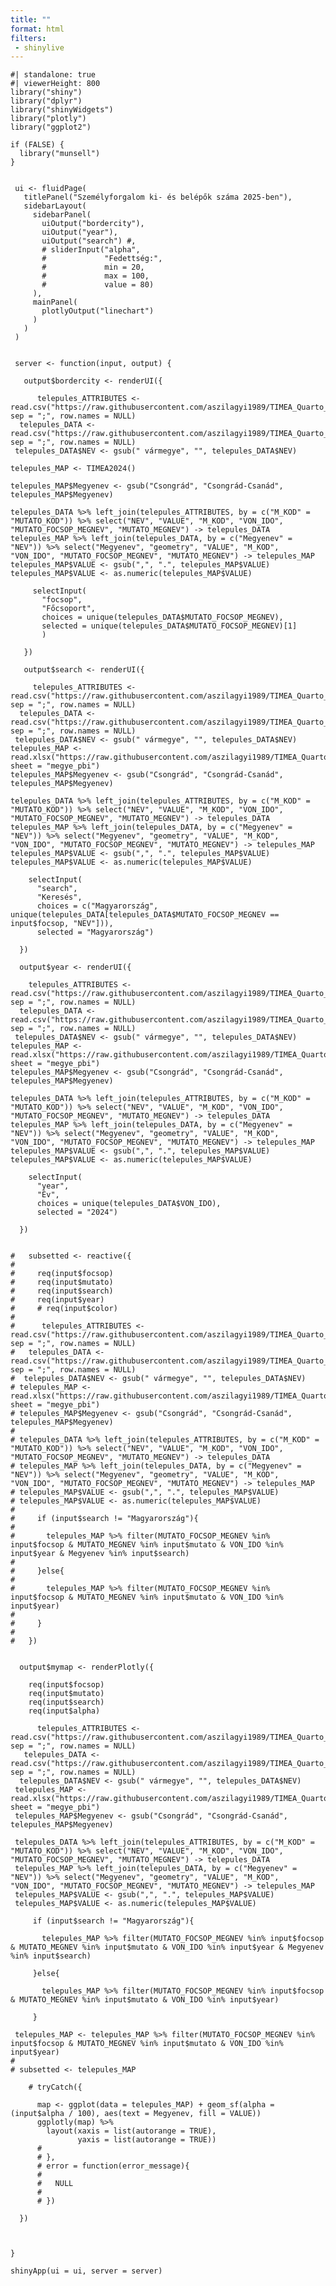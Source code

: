 ```yaml
---
title: ""
format: html
filters: 
 - shinylive
---
```


```shinylive-r
#| standalone: true
#| viewerHeight: 800
library("shiny")
library("dplyr")
library("shinyWidgets")
library("plotly")
library("ggplot2")

if (FALSE) {
  library("munsell")
}


 ui <- fluidPage(
   titlePanel("Személyforgalom ki- és belépők száma 2025-ben"),
   sidebarLayout(
     sidebarPanel(
       uiOutput("bordercity"),
       uiOutput("year"),
       uiOutput("search") #,
       # sliderInput("alpha",
       #             "Fedettség:",
       #             min = 20,
       #             max = 100,
       #             value = 80)
     ),
     mainPanel(
       plotlyOutput("linechart")
     )
   )
 )


 server <- function(input, output) {

   output$bordercity <- renderUI({
     
      telepules_ATTRIBUTES <- read.csv("https://raw.githubusercontent.com/aszilagyi1989/TIMEA_Quarto_Shinylive_2024/refs/heads/main/CSV/TIMEA_Mutatok_2024.csv", sep = ";", row.names = NULL)
  telepules_DATA <- read.csv("https://raw.githubusercontent.com/aszilagyi1989/TIMEA_Quarto_Shinylive_2024/refs/heads/main/CSV/TIMEA_Megyek_2024.csv", sep = ";", row.names = NULL)
 telepules_DATA$NEV <- gsub(" vármegye", "", telepules_DATA$NEV)
 
telepules_MAP <- TIMEA2024()
  
telepules_MAP$Megyenev <- gsub("Csongrád", "Csongrád-Csanád", telepules_MAP$Megyenev)

telepules_DATA %>% left_join(telepules_ATTRIBUTES, by = c("M_KOD" = "MUTATO_KOD")) %>% select("NEV", "VALUE", "M_KOD", "VON_IDO", "MUTATO_FOCSOP_MEGNEV", "MUTATO_MEGNEV") -> telepules_DATA
telepules_MAP %>% left_join(telepules_DATA, by = c("Megyenev" = "NEV")) %>% select("Megyenev", "geometry", "VALUE", "M_KOD", "VON_IDO", "MUTATO_FOCSOP_MEGNEV", "MUTATO_MEGNEV") -> telepules_MAP
telepules_MAP$VALUE <- gsub(",", ".", telepules_MAP$VALUE)
telepules_MAP$VALUE <- as.numeric(telepules_MAP$VALUE)

     selectInput(
       "focsop",
       "Főcsoport",
       choices = unique(telepules_DATA$MUTATO_FOCSOP_MEGNEV),
       selected = unique(telepules_DATA$MUTATO_FOCSOP_MEGNEV)[1]
       )

   })
   
   output$search <- renderUI({
     
     telepules_ATTRIBUTES <- read.csv("https://raw.githubusercontent.com/aszilagyi1989/TIMEA_Quarto_Shinylive_2024/refs/heads/main/CSV/TIMEA_Mutatok_2024.csv", sep = ";", row.names = NULL)
  telepules_DATA <- read.csv("https://raw.githubusercontent.com/aszilagyi1989/TIMEA_Quarto_Shinylive_2024/refs/heads/main/CSV/TIMEA_Megyek_2024.csv", sep = ";", row.names = NULL)
 telepules_DATA$NEV <- gsub(" vármegye", "", telepules_DATA$NEV)
telepules_MAP <- read.xlsx("https://raw.githubusercontent.com/aszilagyi1989/TIMEA_Quarto_Shinylive_2024/refs/heads/main/JSon/megye_pbi.xlsx", sheet = "megye_pbi")
telepules_MAP$Megyenev <- gsub("Csongrád", "Csongrád-Csanád", telepules_MAP$Megyenev)

telepules_DATA %>% left_join(telepules_ATTRIBUTES, by = c("M_KOD" = "MUTATO_KOD")) %>% select("NEV", "VALUE", "M_KOD", "VON_IDO", "MUTATO_FOCSOP_MEGNEV", "MUTATO_MEGNEV") -> telepules_DATA
telepules_MAP %>% left_join(telepules_DATA, by = c("Megyenev" = "NEV")) %>% select("Megyenev", "geometry", "VALUE", "M_KOD", "VON_IDO", "MUTATO_FOCSOP_MEGNEV", "MUTATO_MEGNEV") -> telepules_MAP
telepules_MAP$VALUE <- gsub(",", ".", telepules_MAP$VALUE)
telepules_MAP$VALUE <- as.numeric(telepules_MAP$VALUE)
    
    selectInput(
      "search", 
      "Keresés",
      choices = c("Magyarország", unique(telepules_DATA[telepules_DATA$MUTATO_FOCSOP_MEGNEV == input$focsop, "NEV"])), 
      selected = "Magyarország")
    
  })
  
  output$year <- renderUI({
    
    telepules_ATTRIBUTES <- read.csv("https://raw.githubusercontent.com/aszilagyi1989/TIMEA_Quarto_Shinylive_2024/refs/heads/main/CSV/TIMEA_Mutatok_2024.csv", sep = ";", row.names = NULL)
  telepules_DATA <- read.csv("https://raw.githubusercontent.com/aszilagyi1989/TIMEA_Quarto_Shinylive_2024/refs/heads/main/CSV/TIMEA_Megyek_2024.csv", sep = ";", row.names = NULL)
 telepules_DATA$NEV <- gsub(" vármegye", "", telepules_DATA$NEV)
telepules_MAP <- read.xlsx("https://raw.githubusercontent.com/aszilagyi1989/TIMEA_Quarto_Shinylive_2024/refs/heads/main/JSon/megye_pbi.xlsx", sheet = "megye_pbi")
telepules_MAP$Megyenev <- gsub("Csongrád", "Csongrád-Csanád", telepules_MAP$Megyenev)

telepules_DATA %>% left_join(telepules_ATTRIBUTES, by = c("M_KOD" = "MUTATO_KOD")) %>% select("NEV", "VALUE", "M_KOD", "VON_IDO", "MUTATO_FOCSOP_MEGNEV", "MUTATO_MEGNEV") -> telepules_DATA
telepules_MAP %>% left_join(telepules_DATA, by = c("Megyenev" = "NEV")) %>% select("Megyenev", "geometry", "VALUE", "M_KOD", "VON_IDO", "MUTATO_FOCSOP_MEGNEV", "MUTATO_MEGNEV") -> telepules_MAP
telepules_MAP$VALUE <- gsub(",", ".", telepules_MAP$VALUE)
telepules_MAP$VALUE <- as.numeric(telepules_MAP$VALUE)
    
    selectInput(
      "year", 
      "Év",
      choices = unique(telepules_DATA$VON_IDO), 
      selected = "2024")
    
  })

  
#   subsetted <- reactive({
#     
#     req(input$focsop)
#     req(input$mutato)
#     req(input$search)
#     req(input$year)
#     # req(input$color)
#     
#      telepules_ATTRIBUTES <- read.csv("https://raw.githubusercontent.com/aszilagyi1989/TIMEA_Quarto_Shinylive_2024/refs/heads/main/CSV/TIMEA_Mutatok_2024.csv", sep = ";", row.names = NULL)
#   telepules_DATA <- read.csv("https://raw.githubusercontent.com/aszilagyi1989/TIMEA_Quarto_Shinylive_2024/refs/heads/main/CSV/TIMEA_Megyek_2024.csv", sep = ";", row.names = NULL)
#  telepules_DATA$NEV <- gsub(" vármegye", "", telepules_DATA$NEV)
# telepules_MAP <- read.xlsx("https://raw.githubusercontent.com/aszilagyi1989/TIMEA_Quarto_Shinylive_2024/refs/heads/main/JSon/megye_pbi.xlsx", sheet = "megye_pbi")
# telepules_MAP$Megyenev <- gsub("Csongrád", "Csongrád-Csanád", telepules_MAP$Megyenev)
# 
# telepules_DATA %>% left_join(telepules_ATTRIBUTES, by = c("M_KOD" = "MUTATO_KOD")) %>% select("NEV", "VALUE", "M_KOD", "VON_IDO", "MUTATO_FOCSOP_MEGNEV", "MUTATO_MEGNEV") -> telepules_DATA
# telepules_MAP %>% left_join(telepules_DATA, by = c("Megyenev" = "NEV")) %>% select("Megyenev", "geometry", "VALUE", "M_KOD", "VON_IDO", "MUTATO_FOCSOP_MEGNEV", "MUTATO_MEGNEV") -> telepules_MAP
# telepules_MAP$VALUE <- gsub(",", ".", telepules_MAP$VALUE)
# telepules_MAP$VALUE <- as.numeric(telepules_MAP$VALUE)
#     
#     if (input$search != "Magyarország"){
# 
#       telepules_MAP %>% filter(MUTATO_FOCSOP_MEGNEV %in% input$focsop & MUTATO_MEGNEV %in% input$mutato & VON_IDO %in% input$year & Megyenev %in% input$search)
# 
#     }else{
#       
#       telepules_MAP %>% filter(MUTATO_FOCSOP_MEGNEV %in% input$focsop & MUTATO_MEGNEV %in% input$mutato & VON_IDO %in% input$year)
#       
#     }
# 
#   })
  
  
  output$mymap <- renderPlotly({
    
    req(input$focsop)
    req(input$mutato)
    req(input$search)
    req(input$alpha)
    
      telepules_ATTRIBUTES <- read.csv("https://raw.githubusercontent.com/aszilagyi1989/TIMEA_Quarto_Shinylive_2024/refs/heads/main/CSV/TIMEA_Mutatok_2024.csv", sep = ";", row.names = NULL)
   telepules_DATA <- read.csv("https://raw.githubusercontent.com/aszilagyi1989/TIMEA_Quarto_Shinylive_2024/refs/heads/main/CSV/TIMEA_Megyek_2024.csv", sep = ";", row.names = NULL)
  telepules_DATA$NEV <- gsub(" vármegye", "", telepules_DATA$NEV)
 telepules_MAP <- read.xlsx("https://raw.githubusercontent.com/aszilagyi1989/TIMEA_Quarto_Shinylive_2024/refs/heads/main/JSon/megye_pbi.xlsx", sheet = "megye_pbi")
 telepules_MAP$Megyenev <- gsub("Csongrád", "Csongrád-Csanád", telepules_MAP$Megyenev)
 
 telepules_DATA %>% left_join(telepules_ATTRIBUTES, by = c("M_KOD" = "MUTATO_KOD")) %>% select("NEV", "VALUE", "M_KOD", "VON_IDO", "MUTATO_FOCSOP_MEGNEV", "MUTATO_MEGNEV") -> telepules_DATA
 telepules_MAP %>% left_join(telepules_DATA, by = c("Megyenev" = "NEV")) %>% select("Megyenev", "geometry", "VALUE", "M_KOD", "VON_IDO", "MUTATO_FOCSOP_MEGNEV", "MUTATO_MEGNEV") -> telepules_MAP
 telepules_MAP$VALUE <- gsub(",", ".", telepules_MAP$VALUE)
 telepules_MAP$VALUE <- as.numeric(telepules_MAP$VALUE)
    
     if (input$search != "Magyarország"){
 
       telepules_MAP %>% filter(MUTATO_FOCSOP_MEGNEV %in% input$focsop & MUTATO_MEGNEV %in% input$mutato & VON_IDO %in% input$year & Megyenev %in% input$search)
 
     }else{
       
       telepules_MAP %>% filter(MUTATO_FOCSOP_MEGNEV %in% input$focsop & MUTATO_MEGNEV %in% input$mutato & VON_IDO %in% input$year)
       
     }
 
 telepules_MAP <- telepules_MAP %>% filter(MUTATO_FOCSOP_MEGNEV %in% input$focsop & MUTATO_MEGNEV %in% input$mutato & VON_IDO %in% input$year)
# 
# subsetted <- telepules_MAP
    
    # tryCatch({
      
      map <- ggplot(data = telepules_MAP) + geom_sf(alpha = (input$alpha / 100), aes(text = Megyenev, fill = VALUE))
      ggplotly(map) %>%
        layout(xaxis = list(autorange = TRUE),
               yaxis = list(autorange = TRUE))
      # 
      # },
      # error = function(error_message){
      #   
      #   NULL
      #   
      # })
     
  })



}

shinyApp(ui = ui, server = server)
```
